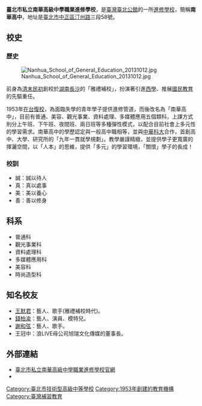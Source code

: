 {{Multiple issues|
{{copyedit|time=2016-12-04}}
{{Unreferenced|time=2020-10-04T01:33:44+00:00}}
}}
{{Infobox School
| name        = 臺北市私立南華高級中學職業進修學校
| other_name  = Nanhua School of General Education
| image       = 
| motto       = 
| established = 
| type        = 私立高級中學職業進修學校
| religion    = 
| affiliation = 
| district    = [[臺北市|臺北市]][[中正區_(臺北市)|中正區]]
| grades      = 進修學校：<br>上午班：3個年級<br>下午班：3個年級<br>夜間班：3個年級<br>二日班：3個年級<br>
| president   = 
| principal   = 莊惠安
| dean        = 
| college     = 
| house       = 
| sc          =  
| cs          = 
| faculty     = 
| staff       = 
| students    =  
| athletics   = 
| conference  =  
| colors      = 
| mascot      = 
| magazine    = 
| address     = {{flagicon|TWN}}[[臺北市|臺北市]][[中正區_(臺北市)|中正區]][[汀州路_(台北市)|汀州路]]三段58號
| tel         = +886-2-2368-6818
| fax         = +886-2-2368-2112
| mail        = 
| website     = [http://www.nhwsh.tp.edu.tw/ www.nhwsh.tp.edu.tw]
}}
'''臺北市私立南華高級中學職業進修學校'''，是[[臺灣|臺灣]][[臺北|臺北]][[公館_(臺北市)|公館]]的一所[[進修學校|進修學校]]，簡稱'''南華高中'''，地址是[[臺北市|臺北市]][[中正區_(臺北市)|中正區]][[汀州路_(台北市)|汀州路]]三段58號。

==校史==
===歷史===
[[File:Nanhua_School_of_General_Education_20131012.jpg|thumb]]

前身為[[清末|清末]][[民初|民初]]創校於[[湖南|湖南]][[長沙|長沙]]的「雅禮補校」，扮演著引進[[西學|西學]]、推展[[國民教育|國民教育]]的先驅重任。

1953年[[在台復校|在台復校]]，為面臨失學的青年學子提供進修管道，而後改名為「南華高中」，目前有普通、美容、觀光事業、資料處理、多媒體應用五個類科，上課方式則分上午班、下午班、夜間班、兩日班等多種彈性模式，以配合目前社會上多元性的學習需求。南華高中的學歷認定與一般高中職相等，並與[[中華科大|中華科大]]合作，首創高中、大學、研究所的「九年一貫就學規劃」。教學嚴謹精緻，並提供學子更寬廣的揮灑空間，以「人本」的思維，提供「多元」的學習環境，「關懷」學子的長成！

=== 校訓 ===
* 誠：誠以待人
* 真：真以處事
* 美：美以養心
* 善：善以修身

==科系== 
*普通科
*觀光事業科
*資料處理科
*多媒體應用科
*美容科
*時尚造型科

==知名校友==
*[[王默君|王默君]]：藝人、歌手(雅禮補校時代)。
*[[錢柏渝|錢柏渝]]：藝人、演員、模特兒。
*[[謝和弦|謝和弦]]：藝人、歌手。
*王冠中：浪LIVE母公司旭瑞文化傳媒的董事長。

==外部連結==
*[http://www.nhwsh.tp.edu.tw/bin/home.php 臺北市私立南華高級中學職業進修學校官網] {{Wayback|url=http://www.nhwsh.tp.edu.tw/bin/home.php |date=20191210192217 }}
*{{facebook|nhwsh.tp|南華高中}}

{{臺北市高級中等學校}}

[[Category:臺北市技術型高級中等學校|Category:臺北市技術型高級中等學校]]
[[Category:1953年創建的教育機構|Category:1953年創建的教育機構]]
[[Category:臺灣補習教育|Category:臺灣補習教育]]